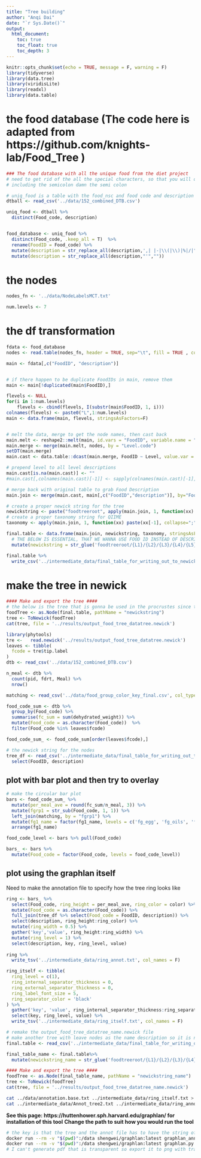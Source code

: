 ```yaml
---
title: "Tree building"
author: "Anqi Dai"
date: "`r Sys.Date()`"
output:
  html_document:
    toc: true
    toc_float: true
    toc_depth: 3
---
```


```r
knitr::opts_chunk$set(echo = TRUE, message = F, warning = F)
library(tidyverse)
library(data.tree)
library(viridisLite)
library(readxl)
library(data.table)
```


# the food database (The code here is adapted from https://github.com/knights-lab/Food_Tree )

```r
### The food database with all the unique food from the diet project
# need to get rid of the all the special characters, so that you will only see underscores
# including the semicolon damn the semi colon

# uniq_food is a table with the food_nsc and food code and description
dtball <- read_csv('../data/152_combined_DTB.csv')

uniq_food <- dtball %>% 
  distinct(Food_code, description)  


food_database <- uniq_food %>% 
  distinct(Food_code, .keep_all = T)  %>%  
  rename(FoodID = Food_code) %>% 
  mutate(description = str_replace_all(description,',| |-|\\(|\\)|%|/|"|;','_')) %>% 
  mutate(description = str_replace_all(description,"'",""))  
```

# the nodes   

```r
nodes_fn <- '../data/NodeLabelsMCT.txt'

num.levels <- 7
```

# the df transformation

```r
fdata <- food_database
nodes <- read.table(nodes_fn, header = TRUE, sep="\t", fill = TRUE , colClasses="character")

main <- fdata[,c("FoodID", "description")]


# if there happen to be duplicate FoodIDs in main, remove them
main <- main[!duplicated(main$FoodID),]

flevels <- NULL
for(i in 1:num.levels)
    flevels <- cbind(flevels, I(substr(main$FoodID, 1, i)))
colnames(flevels) <- paste0("L",1:num.levels)
main <- data.frame(main, flevels, stringsAsFactors=F)


# melt the data, merge to get the node names, then cast back
main.melt <- reshape2::melt(main, id.vars = "FoodID", variable.name = "Level", value.name = "Level.code")
main.merge <- merge(main.melt, nodes, by = "Level.code")
setDT(main.merge)
main.cast <- data.table::dcast(main.merge, FoodID ~ Level, value.var = "Main.food.description")

# prepend level to all level descriptions
main.cast[is.na(main.cast)] <- ""
#main.cast[,colnames(main.cast)[-1]] <- sapply(colnames(main.cast)[-1], function(colname) paste(colname, main.cast[,colname], sep="_"))

# merge back with original table to grab Food Description
main.join <- merge(main.cast, main[,c("FoodID","description")], by="FoodID")

# create a proper newick string for the tree
newickstring <- paste("foodtreeroot", apply(main.join, 1, function(xx) paste(xx[-1], collapse="/")), sep="/")
# create a proper taxonomy string for QIIME
taxonomy <- apply(main.join, 1, function(xx) paste(xx[-1], collapse=";"))

final.table <- data.frame(main.join, newickstring, taxonomy, stringsAsFactors=F) %>% 
  # THE BELOW IS ESSENTIAL, THAT WE WANNA USE FOOD ID INSTEAD OF DESCRIPTION TO REPRESENT THE FOOD
  mutate(newickstring = str_glue('foodtreeroot/{L1}/{L2}/{L3}/{L4}/{L5}/{L6}/{FoodID}'))

final.table %>% 
  write_csv('../intermediate_data/final_table_for_writing_out_to_newick.csv')
```


# make the tree in newick

```r
#### Make and export the tree ####
# the below is the tree that is gonna be used in the procrustes since the food is represented by food_code
foodTree <- as.Node(final.table, pathName = "newickstring")
tree <- ToNewick(foodTree)
cat(tree, file = '../results/output_food_tree_datatree.newick') 
```

```r
library(phytools)
tre <-   read.newick('../results/output_food_tree_datatree.newick')
leaves <- tibble(
  fcode = tre$tip.label
)
dtb <- read_csv('../data/152_combined_DTB.csv')

n_meal <- dtb %>% 
  count(pid, fdrt, Meal) %>% 
  nrow()

matching <- read_csv('../data/food_group_color_key_final.csv', col_types = 'ccccc')

food_code_sum <- dtb %>% 
  group_by(Food_code) %>% 
  summarise(fc_sum = sum(dehydrated_weight)) %>% 
  mutate(Food_code = as.character(Food_code))  %>% 
  filter(Food_code %in% leaves$fcode)

food_code_sum_ <- food_code_sum[order(leaves$fcode),]
```

```r
# the newick string for the nodes
tree_df <- read_csv('../intermediate_data/final_table_for_writing_out_to_newick.csv', col_types = cols(.default = col_character())) %>% 
  select(FoodID, description)
```

## plot with bar plot and then try to overlay

```r
# make the circular bar plot
bars <- food_code_sum_ %>% 
  mutate(per_meal_ave = round(fc_sum/n_meal, 3)) %>% 
  mutate(fgrp1 = str_sub(Food_code, 1, 1)) %>% 
  left_join(matching, by = "fgrp1") %>% 
  mutate(fg1_name = factor(fg1_name, levels = c('fg_egg', 'fg_oils', 'fg_legume', 'fg_fruit', 'fg_sweets', 'fg_milk','fg_meat', 'fg_veggie', 'fg_grain' ))) %>% 
  arrange(fg1_name)

food_code_level <- bars %>% pull(Food_code)

bars_ <- bars %>% 
  mutate(Food_code = factor(Food_code, levels = food_code_level))
```

## plot using the graphlan itself
 
Need to make the annotation file to specify how the tree ring looks like

```r
ring <- bars_ %>%  
  select(Food_code, ring_height = per_meal_ave, ring_color = color) %>% 
  mutate(Food_code = as.character(Food_code)) %>% 
  full_join(tree_df %>% select(Food_code = FoodID, description)) %>% 
  select(description, ring_height:ring_color) %>% 
  mutate(ring_width = 0.5) %>% 
  gather('key','value', ring_height:ring_width) %>% 
  mutate(ring_level = 1) %>% 
  select(description, key, ring_level, value) 
  
ring %>% 
  write_tsv('../intermediate_data/ring_annot.txt', col_names = F)
```

```r
ring_itself <- tibble(
  ring_level = c(1),
  ring_internal_separator_thickness = 0,
  ring_external_separator_thickness = 0,
  ring_label_font_size = 5,
  ring_separator_color = 'black'
) %>% 
  gather('key', 'value', ring_internal_separator_thickness:ring_separator_color) %>% 
  select(key, ring_level, value) %>% 
  write_tsv('../intermediate_data/ring_itself.txt', col_names = F)
```


    
```r
# remake the output_food_tree_datatree_name.newick file
# make another tree with leave nodes as the name description so it is not some numbers
final.table <- read_csv('../intermediate_data/final_table_for_writing_out_to_newick.csv')

final_table_name <- final.table%>% 
  mutate(newickstring_name = str_glue('foodtreeroot/{L1}/{L2}/{L3}/{L4}/{L5}/{L6}/{description}'))

#### Make and export the tree ####
foodTree <- as.Node(final_table_name, pathName = "newickstring_name")
tree <- ToNewick(foodTree)
cat(tree, file = '../results/output_food_tree_datatree_name.newick')
```
    
```bash
cat ../data/annotation.base.txt ../intermediate_data/ring_itself.txt > ../intermediate_data/Annot_tree2.txt 
cat ../intermediate_data/Annot_tree2.txt ../intermediate_data/ring_annot.txt > ../intermediate_data/Annot_tree4.txt 
```


**See this page: https://huttenhower.sph.harvard.edu/graphlan/ for installation of this tool**
**Change the path to suit how you would run the tool**

```bash
# the key is that the tree and the annot file has to have the string of food name as leaves 
docker run --rm -v "$(pwd)":/data shengwei/graphlan:latest graphlan_annotate.py --annot /data/intermediate_data/Annot_tree4.txt /data/results/output_food_tree_datatree_name.newick  /data/intermediate_data/guide_1_new.xml
docker run --rm -v "$(pwd)":/data shengwei/graphlan:latest graphlan.py /data/intermediate_data/guide_1_new.xml /data/results/F1_D_food_tree_004.pdf --dpi 300 --size 2.5 --pad 0
# I can't generate pdf that is transparent so export it to png with transparent bg
```


